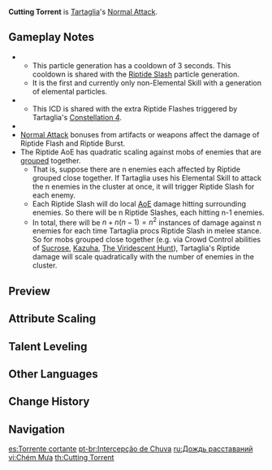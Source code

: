 {{Talent Infobox
|character     = Tartaglia
|type          = Normal Attack
|image         = Talent Cutting Torrent.png
|info          = '''Normal Attack'''<br />Perform up to 6 consecutive shots with a bow.<br /><br />'''Charged Attack'''<br />Perform a more precise '''[[Aimed Shot]]''' with increased DMG.<br />While aiming, the power of Hydro will accumulate on the arrowhead. An arrow fully charged with the torrent will deal {{Color|Hydro DMG}} and apply the Riptide [[status]].<br /><br />'''Riptide'''<br />Opponents affected by Riptide will suffer from {{Color|[[AoE]] Hydro DMG}} effects when attacked by Tartaglia in various ways. DMG dealt in this way is considered Normal Attack DMG.<br />
* Riptide Flash: A fully-charged Aimed Shot that hits an opponent affected by Riptide deals consecutive bouts of AoE DMG. Can occur once every 0.7s.
* Riptide Burst: Defeating an opponent affected by Riptide creates a Hydro burst that inflicts the Riptide status on nearby opponents hit.
'''Plunging Attack'''<br />Fires off a shower of arrows in mid-air before falling and striking the ground, dealing AoE DMG upon impact.<br />When Tartaglia is in Foul Legacy: Raging Tide's Melee Stance, he cannot perform a plunging attack.
|utility1      = Charged Attack
|utility2      = AoE
|utility3      = Effects End Character Fallen<!--riptide marks seems to disappear when fallen-->
|utility4      = Hitlag Extendable
|utility5      = Status to Enemy
|hit1          = 41.3–87.4%
|hit2          = 46.3–97.9%
|hit3          = 55.4–117.2%
|hit4          = 57.0–120.7%
|hit5          = 60.9–128.9%
|hit6          = 72.8–154.0%
|aimed         = 43.9–92.8%
|charged       = 124–236%
|plunge        = 63.9–135%
|plungeLow     = 128–271%
|plungeHigh    = 160–338%
|attr9         = Riptide Flash DMG (×3)
|value9        = 12.4–23.6%
|attr10        = Riptide Burst DMG
|value10       = 62.0–117.8%
|attr11        = Riptide Duration
|value11       = 10s
|scale_att1    = ATK
}}
'''Cutting Torrent''' is [[Tartaglia]]'s [[Normal Attack]].

==Gameplay Notes==
* {{TalentNote|particles|Riptide Flash|1}}
** This particle generation has a cooldown of 3 seconds. This cooldown is shared with the [[Riptide Slash]] particle generation.
** It is the first and currently only non-Elemental Skill with a generation of elemental particles.
* {{TalentNote|icd|Riptide Flash DMG}}
** This ICD is shared with the extra Riptide Flashes triggered by Tartaglia's [[Abyssal Mayhem: Hydrospout|Constellation 4]].
* {{TalentNote|icd|Riptide Burst DMG|0}}
* [[Normal Attack]] bonuses from artifacts or weapons affect the damage of Riptide Flash and Riptide Burst.
* The Riptide AoE has quadratic scaling against mobs of enemies that are [[Vacuum Field|grouped]] together.
** That is, suppose there are n enemies each affected by Riptide grouped close together. If Tartaglia uses his Elemental Skill to attack the n enemies in the cluster at once, it will trigger Riptide Slash for each enemy.
** Each Riptide Slash will do local [[AoE]] damage hitting surrounding enemies. So there will be n Riptide Slashes, each hitting n-1 enemies.
** In total, there will be <math>n + n(n-1) = n^2</math> instances of damage against n enemies for each time Tartaglia procs Riptide Slash in melee stance. So for mobs grouped close together (e.g. via Crowd Control abilities of [[Sucrose]], [[Kazuha]], [[The Viridescent Hunt]]), Tartaglia's Riptide damage will scale quadratically with the number of enemies in the cluster.

==Preview==
{{Preview
|file1=Cutting Torrent Normal Preview
|caption1=Normal Attack

|file2=Cutting Torrent Charged Preview
|caption2=Charged Attack

|file3=Cutting Torrent Plunge Preview
|caption3=Plunge Attack
}}
{{clr}}

==Attribute Scaling==
{{Talent Scaling
|talentType=Normal Attack
|levels=11
|order=hit1,hit2,hit3,hit4,hit5,hit6,charged_title,aimed,fully-chargedaimedshot,riptide_title,riptideflashdmg,riptideburstdmg,riptideduration,plunge_title,plunge,plungelow,plungehigh
|titles=1-Hit DMG (%),2-Hit DMG (%),3-Hit DMG (%),4-Hit DMG (%),5-Hit DMG (%),6-Hit DMG (%),Charged Attack,Aimed Shot (%),Fully-Charged Aimed Shot (%),Riptide,Riptide Flash DMG (%),Riptide Burst DMG (%),Riptide Duration,Plunging Attack,Plunge DMG (%),Low Plunge DMG (%),High Plunge DMG (%)
|hit1_1=41.28
|hit1_2=44.64
|hit1_3=48
|hit1_4=52.8
|hit1_5=56.16
|hit1_6=60
|hit1_7=65.28
|hit1_8=70.56
|hit1_9=75.84
|hit1_10=81.6
|hit1_11=87.36
|hit2_1=46.27
|hit2_2=50.03
|hit2_3=53.8
|hit2_4=59.18
|hit2_5=62.95
|hit2_6=67.25
|hit2_7=73.17
|hit2_8=79.09
|hit2_9=85
|hit2_10=91.46
|hit2_11=97.92
|hit3_1=55.38
|hit3_2=59.89
|hit3_3=64.4
|hit3_4=70.84
|hit3_5=75.35
|hit3_6=80.5
|hit3_7=87.58
|hit3_8=94.67
|hit3_9=101.75
|hit3_10=109.48
|hit3_11=117.21
|hit4_1=57.02
|hit4_2=61.66
|hit4_3=66.3
|hit4_4=72.93
|hit4_5=77.57
|hit4_6=82.88
|hit4_7=90.17
|hit4_8=97.46
|hit4_9=104.75
|hit4_10=112.71
|hit4_11=120.67
|hit5_1=60.89
|hit5_2=65.84
|hit5_3=70.8
|hit5_4=77.88
|hit5_5=82.84
|hit5_6=88.5
|hit5_7=96.29
|hit5_8=104.08
|hit5_9=111.86
|hit5_10=120.36
|hit5_11=128.86
|hit6_1=72.76
|hit6_2=78.68
|hit6_3=84.6
|hit6_4=93.06
|hit6_5=98.98
|hit6_6=105.75
|hit6_7=115.06
|hit6_8=124.36
|hit6_9=133.67
|hit6_10=143.82
|hit6_11=153.97
|aimed_1=43.86
|aimed_2=47.43
|aimed_3=51
|aimed_4=56.1
|aimed_5=59.67
|aimed_6=63.75
|aimed_7=69.36
|aimed_8=74.97
|aimed_9=80.58
|aimed_10=86.7
|aimed_11=92.82
|fully-chargedaimedshot_1=124
|fully-chargedaimedshot_2=133.3
|fully-chargedaimedshot_3=142.6
|fully-chargedaimedshot_4=155
|fully-chargedaimedshot_5=164.3
|fully-chargedaimedshot_6=173.6
|fully-chargedaimedshot_7=186
|fully-chargedaimedshot_8=198.4
|fully-chargedaimedshot_9=210.8
|fully-chargedaimedshot_10=223.2
|fully-chargedaimedshot_11=235.6
|riptideflashdmg_1=12.4×3
|riptideflashdmg_2=13.33×3
|riptideflashdmg_3=14.26×3
|riptideflashdmg_4=15.5×3
|riptideflashdmg_5=16.43×3
|riptideflashdmg_6=17.36×3
|riptideflashdmg_7=18.6×3
|riptideflashdmg_8=19.84×3
|riptideflashdmg_9=21.08×3
|riptideflashdmg_10=22.32×3
|riptideflashdmg_11=23.56×3
|riptideburstdmg_1=62
|riptideburstdmg_2=66.65
|riptideburstdmg_3=71.3
|riptideburstdmg_4=77.5
|riptideburstdmg_5=82.15
|riptideburstdmg_6=86.8
|riptideburstdmg_7=93
|riptideburstdmg_8=99.2
|riptideburstdmg_9=105.4
|riptideburstdmg_10=111.6
|riptideburstdmg_11=117.8
|riptideduration=10s
|plunge_1=63.93
|plunge_2=69.14
|plunge_3=74.34
|plunge_4=81.77
|plunge_5=86.98
|plunge_6=92.92
|plunge_7=101.1
|plunge_8=109.28
|plunge_9=117.46
|plunge_10=126.38
|plunge_11=135.3
|plungelow_1=127.84
|plungelow_2=138.24
|plungelow_3=148.65
|plungelow_4=163.51
|plungelow_5=173.92
|plungelow_6=185.81
|plungelow_7=202.16
|plungelow_8=218.51
|plungelow_9=234.86
|plungelow_10=252.7
|plungelow_11=270.54
|plungehigh_1=159.68
|plungehigh_2=172.67
|plungehigh_3=185.67
|plungehigh_4=204.24
|plungehigh_5=217.23
|plungehigh_6=232.09
|plungehigh_7=252.51
|plungehigh_8=272.93
|plungehigh_9=293.36
|plungehigh_10=315.64
|plungehigh_11=337.92
}}

==Talent Leveling==
{{Talent Upgrade|Tartaglia}}

==Other Languages==
{{Other Languages
|en      = Cutting Torrent
|zhs     = 断雨
|zhs_rm  = Duàn Yǔ
|zht     = 斷雨
|zht_rm  = Duàn Yǔ
|zh_tl   = 
|ja      = 断雨
|ja_rm   = Dan'u
|ja_tl   = Cutting Rain
|ko      = 단우
|ko_rm   = Dan'u
|ko_tl   = Cutting Rain
|es      = Torrente cortante
|es_tl   = Cutting Torrent
|fr      = Taille du torrent
|fr_tl   = Cutting of the Torrent
|ru      = Дождь расставаний
|ru_tl   = Parting Rain
|th      = Cutting Torrent
|vi      = Chém Mưa
|vi_tl   = 
|de      = Regenschnitt
|de_tl   = Rain Cut
|id      = Cutting Torrent
|pt      = Intercepção de Chuva
|pt_tl   = 
}}

==Change History==
{{Change History|1.1}}

==Navigation==
{{Talent Navbox|Tartaglia}}

[[es:Torrente cortante]]
[[pt-br:Intercepção de Chuva]]
[[ru:Дождь расставаний]]
[[vi:Chém Mưa]]
[[th:Cutting Torrent]]